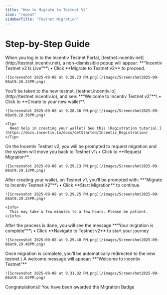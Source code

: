 ```yaml
---
title: "How to Migrate to Testnet V2"
icon: "repeat"
sidebarTitle: "Testnet Migration"
---
```


# Step-by-Step Guide

<Steps>
  <Step title="Step 1: Start Migration from Testnet v1">
    When you log in to the Incentiv Testnet Portal, [testnet.incentiv.net](http://testnet.incentiv.net), a non-dismissible popup will appear:  **“Incentiv Testnet v2 Is Live”**\
    • Click **Migrate to Testnet v2** to proceed.

    ![Screenshot 2025-09-08 at 9.28.23 PM.png](/images/Screenshot2025-09-08at9.28.23PM.png)
  </Step>
  <Step title="Step 2: Create Your New Wallet">
    You’ll be taken to the new testnet, [testnet.incentiv.io](http://testnet.incentiv.io), and see: **“Welcome to Incentiv Testnet v2”**\
    • Click to **Create to your new wallet**.

    ![Screenshot 2025-09-08 at 9.28.56 PM.png](/images/Screenshot2025-09-08at9.28.56PM.png)

    <Tip>
      Need help in creating your wallet? See this [Registration tutorial.](https://docs.incentiv.io/docs/GetStarted/Incentiv_Registration)
    </Tip>
  </Step>
  <Step title="Step 3: Request Migration">
    On the Incentiv Testnet v2, you will be prompted to request migration and the system will move you back to Testnet v1\
    • Click to **Request Migration**.

    ![Screenshot 2025-09-08 at 9.29.13 PM.png](/images/Screenshot2025-09-08at9.29.13PM.png)
  </Step>
  <Step title="Step 4: Migrate Your Assets and Badges">
    After creating your wallet, on Testnet v1, you’ll be prompted with:  **“Migrate to Incentiv Testnet V2”**\
    • Click **Start Migration** to continue.

    ![Screenshot 2025-09-08 at 9.29.25 PM.png](/images/Screenshot2025-09-08at9.29.25PM.png)

    <Info>
      This may take a few minutes to a few hours. Please be patient.
    </Info>
  </Step>
  <Step title="Step 5: Your Migration is Complete">
    After the process is done, you will see the message **“Your migration is complete“**\
    • Click **Navigate to Testnet v2** to start your journey

    ![Screenshot 2025-09-08 at 9.29.40 PM.png](/images/Screenshot2025-09-08at9.29.40PM.png)
  </Step>
  <Step title="Step 6: Final Step – Welcome to Testnet v2">
    Once migration is complete, you’ll be automatically redirected to the new testnet.\
    A welcome message will appear: **“Welcome to incentiv Testnet”**

    ![Screenshot 2025-09-08 at 9.31.02 PM.png](/images/Screenshot2025-09-08at9.31.02PM.png)
  </Step>
</Steps>

<Check>
  Congratulations\! You have been awarded the Migration Badge
</Check>